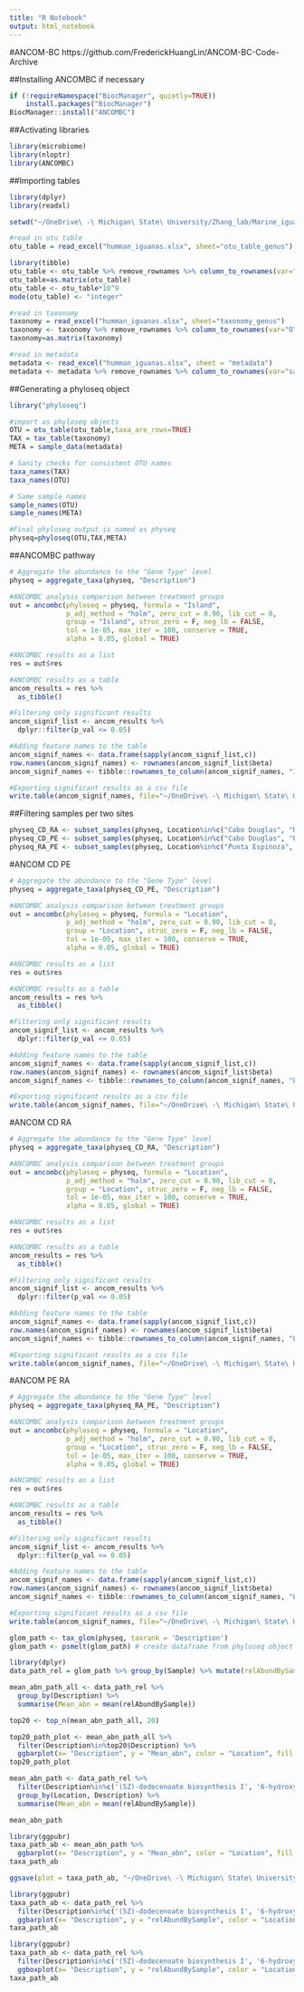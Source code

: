 ```yaml
---
title: "R Notebook"
output: html_notebook
---
```


#ANCOM-BC
https://github.com/FrederickHuangLin/ANCOM-BC-Code-Archive

##Installing ANCOMBC if necessary
```r
if (!requireNamespace("BiocManager", quietly=TRUE))
    install.packages("BiocManager")
BiocManager::install("ANCOMBC")
```

##Activating libraries
```r
library(microbiome)
library(nloptr)
library(ANCOMBC)
```

##Importing tables
```r
library(dplyr)
library(readxl)

setwd("~/OneDrive\ -\ Michigan\ State\ University/Zhang_lab/Marine_iguana/tables/metagenome_shotgun/functional_HUMANN")

#read in otu table
otu_table = read_excel("humman_iguanas.xlsx", sheet="otu_table_genus")

library(tibble)
otu_table <- otu_table %>% remove_rownames %>% column_to_rownames(var="OTU_ID")
otu_table=as.matrix(otu_table)
otu_table <- otu_table*10^9
mode(otu_table) <- "integer"

#read in taxonomy
taxonomy = read_excel("humman_iguanas.xlsx", sheet="taxonomy_genus")
taxonomy <- taxonomy %>% remove_rownames %>% column_to_rownames(var="OTU_ID")
taxonomy=as.matrix(taxonomy)

#read in metadata
metadata <- read_excel("humman_iguanas.xlsx", sheet = "metadata")
metadata <- metadata %>% remove_rownames %>% column_to_rownames(var="sample_ID")
```

##Generating a phyloseq object
```r
library("phyloseq")

#import as phyloseq objects
OTU = otu_table(otu_table,taxa_are_rows=TRUE)
TAX = tax_table(taxonomy)
META = sample_data(metadata)

# Sanity checks for consistent OTU names
taxa_names(TAX)
taxa_names(OTU)

# Same sample names
sample_names(OTU)
sample_names(META)

#Final phyloseq output is named as physeq
physeq=phyloseq(OTU,TAX,META)
```

##ANCOMBC pathway
```r
# Aggregate the abundance to the "Gene Type" level
physeq = aggregate_taxa(physeq, "Description")

#ANCOMBC analysis comparison between treatment groups
out = ancombc(phyloseq = physeq, formula = "Island",
              p_adj_method = "holm", zero_cut = 0.90, lib_cut = 0,
              group = "Island", struc_zero = F, neg_lb = FALSE,
              tol = 1e-05, max_iter = 100, conserve = TRUE,
              alpha = 0.05, global = TRUE)

#ANCOMBC results as a list
res = out$res

#ANCOMBC results as a table
ancom_results = res %>% 
  as_tibble()

#Filtering only significant results
ancom_signif_list <- ancom_results %>% 
  dplyr::filter(p_val <= 0.05)

#Adding feature names to the table
ancom_signif_names <- data.frame(sapply(ancom_signif_list,c)) 
row.names(ancom_signif_names) <- rownames(ancom_signif_list$beta)
ancom_signif_names <- tibble::rownames_to_column(ancom_signif_names, "Island")

#Exporting significant results as a csv file
write.table(ancom_signif_names, file="~/OneDrive\ -\ Michigan\ State\ University/Zhang_lab/Marine_iguana/tables/metagenome_shotgun/functional_HUMANN/ANCOM_pathway_island.csv",sep = ",", row.names = F)
```

##Filtering samples per two sites
```r
physeq_CD_RA <- subset_samples(physeq, Location%in%c("Cabo Douglas", "Rabida"))
physeq_CD_PE <- subset_samples(physeq, Location%in%c("Cabo Douglas", "Punta Espinoza"))
physeq_RA_PE <- subset_samples(physeq, Location%in%c("Punta Espinoza", "Rabida"))
```

#ANCOM CD PE
```r
# Aggregate the abundance to the "Gene Type" level
physeq = aggregate_taxa(physeq_CD_PE, "Description")

#ANCOMBC analysis comparison between treatment groups
out = ancombc(phyloseq = physeq, formula = "Location",
              p_adj_method = "holm", zero_cut = 0.90, lib_cut = 0,
              group = "Location", struc_zero = F, neg_lb = FALSE,
              tol = 1e-05, max_iter = 100, conserve = TRUE,
              alpha = 0.05, global = TRUE)

#ANCOMBC results as a list
res = out$res

#ANCOMBC results as a table
ancom_results = res %>% 
  as_tibble()

#Filtering only significant results
ancom_signif_list <- ancom_results %>% 
  dplyr::filter(p_val <= 0.05)

#Adding feature names to the table
ancom_signif_names <- data.frame(sapply(ancom_signif_list,c)) 
row.names(ancom_signif_names) <- rownames(ancom_signif_list$beta)
ancom_signif_names <- tibble::rownames_to_column(ancom_signif_names, "Location")

#Exporting significant results as a csv file
write.table(ancom_signif_names, file="~/OneDrive\ -\ Michigan\ State\ University/Zhang_lab/Marine_iguana/tables/metagenome_shotgun/functional_HUMANN/ANCOM_pathway_CD_PE.csv",sep = ",", row.names = F)
```

#ANCOM CD RA
```r
# Aggregate the abundance to the "Gene Type" level
physeq = aggregate_taxa(physeq_CD_RA, "Description")

#ANCOMBC analysis comparison between treatment groups
out = ancombc(phyloseq = physeq, formula = "Location",
              p_adj_method = "holm", zero_cut = 0.90, lib_cut = 0,
              group = "Location", struc_zero = F, neg_lb = FALSE,
              tol = 1e-05, max_iter = 100, conserve = TRUE,
              alpha = 0.05, global = TRUE)

#ANCOMBC results as a list
res = out$res

#ANCOMBC results as a table
ancom_results = res %>% 
  as_tibble()

#Filtering only significant results
ancom_signif_list <- ancom_results %>% 
  dplyr::filter(p_val <= 0.05)

#Adding feature names to the table
ancom_signif_names <- data.frame(sapply(ancom_signif_list,c)) 
row.names(ancom_signif_names) <- rownames(ancom_signif_list$beta)
ancom_signif_names <- tibble::rownames_to_column(ancom_signif_names, "Location")

#Exporting significant results as a csv file
write.table(ancom_signif_names, file="~/OneDrive\ -\ Michigan\ State\ University/Zhang_lab/Marine_iguana/tables/metagenome_shotgun/functional_HUMANN/ANCOM_pathway_CD_RA.csv",sep = ",", row.names = F)
```

#ANCOM PE RA
```r
# Aggregate the abundance to the "Gene Type" level
physeq = aggregate_taxa(physeq_RA_PE, "Description")

#ANCOMBC analysis comparison between treatment groups
out = ancombc(phyloseq = physeq, formula = "Location",
              p_adj_method = "holm", zero_cut = 0.90, lib_cut = 0,
              group = "Location", struc_zero = F, neg_lb = FALSE,
              tol = 1e-05, max_iter = 100, conserve = TRUE,
              alpha = 0.05, global = TRUE)

#ANCOMBC results as a list
res = out$res

#ANCOMBC results as a table
ancom_results = res %>% 
  as_tibble()

#Filtering only significant results
ancom_signif_list <- ancom_results %>% 
  dplyr::filter(p_val <= 0.05)

#Adding feature names to the table
ancom_signif_names <- data.frame(sapply(ancom_signif_list,c)) 
row.names(ancom_signif_names) <- rownames(ancom_signif_list$beta)
ancom_signif_names <- tibble::rownames_to_column(ancom_signif_names, "Location")

#Exporting significant results as a csv file
write.table(ancom_signif_names, file="~/OneDrive\ -\ Michigan\ State\ University/Zhang_lab/Marine_iguana/tables/metagenome_shotgun/functional_HUMANN/ANCOM_pathway_PE_RA.csv",sep = ",", row.names = F)
```

```r
glom_path <- tax_glom(physeq, taxrank = 'Description')
glom_path <- psmelt(glom_path) # create dataframe from phyloseq object

library(dplyr)
data_path_rel = glom_path %>% group_by(Sample) %>% mutate(relAbundBySample = Abundance / sum(Abundance)*100) #Converting counts to relative abundance %
```

```r
mean_abn_path_all <- data_path_rel %>%
  group_by(Description) %>% 
  summarise(Mean_abn = mean(relAbundBySample))

top20 <- top_n(mean_abn_path_all, 20) 
```

```r
top20_path_plot <- mean_abn_path_all %>% 
  filter(Description%in%top20$Description) %>% 
  ggbarplot(x= "Description", y = "Mean_abn", color = "Location", fill = "Location", palette = get_palette("simpsons",15), ylab = "Mean abundance", label.pos="out", position = position_stack(), xlab = "Pathway", orientation = "horiz") + theme(legend.position = "right") +labs(colour = "Location", fill = "Location")
top20_path_plot
```

```r
mean_abn_path <- data_path_rel %>% 
  filter(Description%in%c('(5Z)-dodecenoate biosynthesis I', '6-hydroxymethyl-dihydropterin diphosphate biosynthesis I', 'ADP-L-glycero-&beta;-D-manno-heptose biosynthesis', 'assimilatory sulfate reduction I', 'assimilatory sulfate reduction IV', 'glucose and glucose-1-phosphate degradation', 'hexitol fermentation to lactate, formate, ethanol and acetate', 'L-arginine degradation XIII (reductive Stickland reaction)', 'lactose and galactose degradation I', 'pentose phosphate pathway', 'phosphatidylcholine acyl editing', "pyridoxal 5'-phosphate biosynthesis I", 'superpathway of L-methionine biosynthesis (by sulfhydrylation)', "superpathway of pyridoxal 5'-phosphate biosynthesis and salvage", 'superpathway of sulfate assimilation and cysteine biosynthesis', 'tRNA processing')) %>% 
  group_by(Location, Description) %>% 
  summarise(Mean_abn = mean(relAbundBySample))

mean_abn_path
```

```r
library(ggpubr)
taxa_path_ab <- mean_abn_path %>% 
  ggbarplot(x= "Description", y = "Mean_abn", color = "Location", fill = "Location", palette = "aaas", ylab = "Mean Abundance", orientation = "horiz")  +labs(colour = "Location", fill = "Location")  + theme(axis.title.y = element_blank()) #+ facet_wrap(~sample_Type, scales = "free_x")
taxa_path_ab
```
```r
ggsave(plot = taxa_path_ab, "~/OneDrive\ -\ Michigan\ State\ University/Zhang_lab/Marine_iguana/figures-plots/pathways/ANCOMBC_sig_path.png", width = 12, height = 8)
```

```r
library(ggpubr)
taxa_path_ab <- data_path_rel %>% 
  filter(Description%in%c('(5Z)-dodecenoate biosynthesis I', '6-hydroxymethyl-dihydropterin diphosphate biosynthesis I', 'ADP-L-glycero-&beta;-D-manno-heptose biosynthesis', 'assimilatory sulfate reduction I', 'assimilatory sulfate reduction IV', 'glucose and glucose-1-phosphate degradation', 'hexitol fermentation to lactate, formate, ethanol and acetate', 'L-arginine degradation XIII (reductive Stickland reaction)', 'lactose and galactose degradation I', 'pentose phosphate pathway', 'phosphatidylcholine acyl editing', 'pyridoxal 5-phosphate biosynthesis I', 'superpathway of L-methionine biosynthesis (by sulfhydrylation)', 'superpathway of pyridoxal 5-phosphate biosynthesis and salvage', 'superpathway of sulfate assimilation and cysteine biosynthesis', 'tRNA processing')) %>% 
  ggbarplot(x= "Description", y = "relAbundBySample", color = "Location", fill = "Location", palette = "aaas", ylab = "Abundance", orientation = "horiz")  +labs(colour = "Location", fill = "Location")  + theme(axis.title.y = element_blank()) #+ facet_wrap(~sample_Type, scales = "free_x")
taxa_path_ab
```
```r
library(ggpubr)
taxa_path_ab <- data_path_rel %>% 
  filter(Description%in%c('(5Z)-dodecenoate biosynthesis I', '6-hydroxymethyl-dihydropterin diphosphate biosynthesis I', 'ADP-L-glycero-&beta;-D-manno-heptose biosynthesis', 'assimilatory sulfate reduction I', 'assimilatory sulfate reduction IV', 'glucose and glucose-1-phosphate degradation', 'hexitol fermentation to lactate, formate, ethanol and acetate', 'L-arginine degradation XIII (reductive Stickland reaction)', 'lactose and galactose degradation I', 'pentose phosphate pathway', 'phosphatidylcholine acyl editing', 'pyridoxal 5-phosphate biosynthesis I', 'superpathway of L-methionine biosynthesis (by sulfhydrylation)', 'superpathway of pyridoxal 5-phosphate biosynthesis and salvage', 'superpathway of sulfate assimilation and cysteine biosynthesis', 'tRNA processing')) %>% 
  ggboxplot(x= "Description", y = "relAbundBySample", color = "Location", fill = "Location", palette = "aaas", ylab = "Abundance", orientation = "horiz", alpha = 0.5, add = "jitter")  +labs(colour = "Location", fill = "Location")  + theme(axis.title.y = element_blank()) #+ facet_wrap(~sample_Type, scales = "free_x")
taxa_path_ab
```